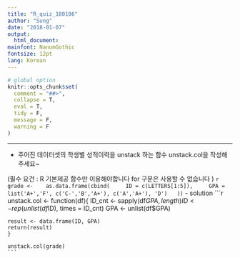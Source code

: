 ```yaml
---
title: "R_quiz_180106"
author: "Sung"
date: "2018-01-07"
output:
  html_document:
mainfont: NanumGothic
fontsize: 12pt
lang: Korean
---
```

```r
# global option
knitr::opts_chunk$set(
  comment = "##>",
  collapse = T,
  eval = T,
  tidy = F,
  message = F,
  warning = F
)
```
---  
- 주어진 데이터셋의 학생별 성적이력을 unstack 하는 함수 unstack.col을 작성해주세요~


(필수 요건 : R 기본제공 함수만 이용해야합니다 for 구문은 사용할 수 없습니다  )
    ```r
    grade <- 
  as.data.frame(cbind(
    ID = c(LETTERS[1:5]),
    GPA = list('A+','F', c('C-','B','A+'), c('A','A+'), 'D')
  ))
    ```
- solution
    ```r
    unstack.col <- function(df){
    ID_cnt <- sapply(df$GPA, length)
    ID <- rep(unlist(df$ID), times = ID_cnt)
    GPA <- unlist(df$GPA)
    
    result <- data.frame(ID, GPA)
    return(result)
    }
    
    unstack.col(grade)
    ```




